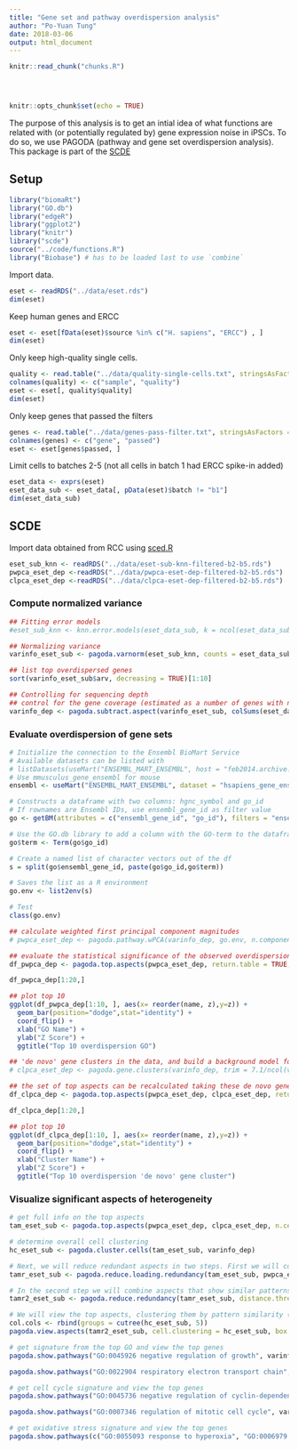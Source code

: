 ```yaml
---
title: "Gene set and pathway overdispersion analysis"
author: "Po-Yuan Tung"
date: 2018-03-06
output: html_document
---
```


<!-- The file analysis/chunks.R contains chunks that define default settings
shared across the workflowr files. -->
```r
knitr::read_chunk("chunks.R")
```

<!-- Update knitr chunk options -->
```r
```

<!-- Insert the date the file was last updated -->
```r
```

<!-- Insert the code version (Git commit SHA1) if Git repository exists and R
 package git2r is installed -->
```r
```

```r
knitr::opts_chunk$set(echo = TRUE)
```

The purpose of this analysis is to get an intial idea of what functions are related with (or potentially regulated by) gene expression noise in iPSCs. To do so, we use PAGODA (pathway and gene set overdispersion analysis). This package is part of the [SCDE](http://hms-dbmi.github.io/scde/pagoda.html)

## Setup

```r
library("biomaRt")
library("GO.db")
library("edgeR")
library("ggplot2")
library("knitr")
library("scde")
source("../code/functions.R")
library("Biobase") # has to be loaded last to use `combine`
```

Import data.

```r
eset <- readRDS("../data/eset.rds")
dim(eset)
```

Keep human genes and ERCC

```r
eset <- eset[fData(eset)$source %in% c("H. sapiens", "ERCC") , ]
dim(eset) 
```

Only keep high-quality single cells.

```r
quality <- read.table("../data/quality-single-cells.txt", stringsAsFactors = FALSE)
colnames(quality) <- c("sample", "quality")
eset <- eset[, quality$quality]
dim(eset)
```

Only keep genes that passed the filters

```r
genes <- read.table("../data/genes-pass-filter.txt", stringsAsFactors = FALSE)
colnames(genes) <- c("gene", "passed")
eset <- eset[genes$passed, ]
```

Limit cells to batches 2-5 (not all cells in batch 1 had ERCC spike-in added)

```r
eset_data <- exprs(eset)
eset_data_sub <- eset_data[, pData(eset)$batch != "b1"]
dim(eset_data_sub)
```

## SCDE

Import data obtained from RCC using [sced.R](https://github.com/jdblischak/singlecell-qtl/blob/master/code/scde.R)

```r
eset_sub_knn <- readRDS("../data/eset-sub-knn-filtered-b2-b5.rds")
pwpca_eset_dep <-readRDS("../data/pwpca-eset-dep-filtered-b2-b5.rds")
clpca_eset_dep <-readRDS("../data/clpca-eset-dep-filtered-b2-b5.rds")
```

### Compute normalized variance

```r
## Fitting error models
#eset_sub_knn <- knn.error.models(eset_data_sub, k = ncol(eset_data_sub)/4, n.cores = 6, min.count.threshold = 1, min.nonfailed = 5, max.model.plots = 10)

## Normalizing variance
varinfo_eset_sub <- pagoda.varnorm(eset_sub_knn, counts = eset_data_sub, trim = 3, max.adj.var = 5, n.cores = 1, plot = TRUE)

## list top overdispersed genes
sort(varinfo_eset_sub$arv, decreasing = TRUE)[1:10]

## Controlling for sequencing depth
## control for the gene coverage (estimated as a number of genes with non-zero magnitude per cell) and normalize out that aspect of cell heterogeneity
varinfo_dep <- pagoda.subtract.aspect(varinfo_eset_sub, colSums(eset_data_sub[, rownames(eset_sub_knn)]>0))
```

### Evaluate overdispersion of gene sets

```r
# Initialize the connection to the Ensembl BioMart Service
# Available datasets can be listed with 
# listDatasets(useMart("ENSEMBL_MART_ENSEMBL", host = "feb2014.archive.ensembl.org"))
# Use mmusculus_gene_ensembl for mouse
ensembl <- useMart("ENSEMBL_MART_ENSEMBL", dataset = "hsapiens_gene_ensembl", host = "feb2014.archive.ensembl.org")

# Constructs a dataframe with two columns: hgnc_symbol and go_id
# If rownames are Ensembl IDs, use ensembl_gene_id as filter value
go <- getBM(attributes = c("ensembl_gene_id", "go_id"), filters = "ensembl_gene_id", values = rownames(eset_data_sub), mart = ensembl)

# Use the GO.db library to add a column with the GO-term to the dataframe
go$term <- Term(go$go_id)

# Create a named list of character vectors out of the df
s = split(go$ensembl_gene_id, paste(go$go_id,go$term))

# Saves the list as a R environment
go.env <- list2env(s)

# Test
class(go.env)
```

```r
## calculate weighted first principal component magnitudes
# pwpca_eset_dep <- pagoda.pathway.wPCA(varinfo_dep, go.env, n.components=1, n.cores=1)

## evaluate the statistical significance of the observed overdispersion for each GO gene set.
df_pwpca_dep <- pagoda.top.aspects(pwpca_eset_dep, return.table = TRUE, plot = TRUE, z.score = 1.96)

df_pwpca_dep[1:20,]

## plot top 10
ggplot(df_pwpca_dep[1:10, ], aes(x= reorder(name, z),y=z)) +
  geom_bar(position="dodge",stat="identity") + 
  coord_flip() +
  xlab("GO Name") + 
  ylab("Z Score") +
  ggtitle("Top 10 overdispersion GO")
```

```r
## 'de novo' gene clusters in the data, and build a background model for the expectation of the gene cluster weighted principal component magnitudes
# clpca_eset_dep <- pagoda.gene.clusters(varinfo_dep, trim = 7.1/ncol(varinfo_dep$mat), n.clusters = 50, n.cores = 1, plot = TRUE)

## the set of top aspects can be recalculated taking these de novo gene clusters into account
df_clpca_dep <- pagoda.top.aspects(pwpca_eset_dep, clpca_eset_dep, return.table = TRUE, plot = TRUE, z.score = 1.96)

df_clpca_dep[1:20,]

## plot top 10
ggplot(df_clpca_dep[1:10, ], aes(x= reorder(name, z),y=z)) +
  geom_bar(position="dodge",stat="identity") + 
  coord_flip() +
  xlab("Cluster Name") + 
  ylab("Z Score") +
  ggtitle("Top 10 overdispersion 'de novo' gene cluster")
```

### Visualize significant aspects of heterogeneity

```r
# get full info on the top aspects
tam_eset_sub <- pagoda.top.aspects(pwpca_eset_dep, clpca_eset_dep, n.cells = NULL, z.score = qnorm(0.01/2, lower.tail = FALSE))

# determine overall cell clustering
hc_eset_sub <- pagoda.cluster.cells(tam_eset_sub, varinfo_dep)

# Next, we will reduce redundant aspects in two steps. First we will combine pathways that are driven by the same sets of genes:
tamr_eset_sub <- pagoda.reduce.loading.redundancy(tam_eset_sub, pwpca_eset_dep, clpca_eset_dep)

# In the second step we will combine aspects that show similar patterns (i.e. separate the same sets of cells). Here we will plot the cells using the overall cell clustering determined above:
tamr2_eset_sub <- pagoda.reduce.redundancy(tamr_eset_sub, distance.threshold = 0.9, plot = TRUE, cell.clustering = hc_eset_sub, labRow = NA, labCol = NA, box = TRUE, margins = c(0.5, 0.5), trim = 0)
```

```r
# We will view the top aspects, clustering them by pattern similarity (note, to view aspects in the order of increasing lambda1 magnitude, use row.clustering = NA).
col.cols <- rbind(groups = cutree(hc_eset_sub, 5))
pagoda.view.aspects(tamr2_eset_sub, cell.clustering = hc_eset_sub, box = TRUE, labCol = NA, margins = c(0.5, 20), col.cols = col.cols)
```

```r
# get signature from the top GO and view the top genes
pagoda.show.pathways("GO:0045926 negative regulation of growth", varinfo_dep, go.env, show.cell.dendrogram = TRUE, cell.clustering = hc_eset_sub,  margins = c(1,5), showRowLabels = TRUE, showPC = TRUE)

pagoda.show.pathways("GO:0022904 respiratory electron transport chain", varinfo_dep, go.env, show.cell.dendrogram = TRUE, cell.clustering = hc_eset_sub, showRowLabels = TRUE)

# get cell cycle signature and view the top genes
pagoda.show.pathways("GO:0045736 negative regulation of cyclin-dependent protein serine/threonine kinase activity", varinfo_dep, go.env, show.cell.dendrogram = TRUE, cell.clustering = hc_eset_sub, showRowLabels = TRUE, showPC = TRUE)

pagoda.show.pathways("GO:0007346 regulation of mitotic cell cycle", varinfo_dep, go.env, show.cell.dendrogram = TRUE, cell.clustering = hc_eset_sub,  margins = c(1,5), showRowLabels = TRUE, showPC = TRUE)

# get oxidative stress signature and view the top genes
pagoda.show.pathways(c("GO:0055093 response to hyperoxia", "GO:0006979 response to oxidative stress", "GO:0001666 response to hypoxia"), varinfo_dep, go.env, show.cell.dendrogram = TRUE, cell.clustering = hc_eset_sub, showRowLabels = TRUE)
```
